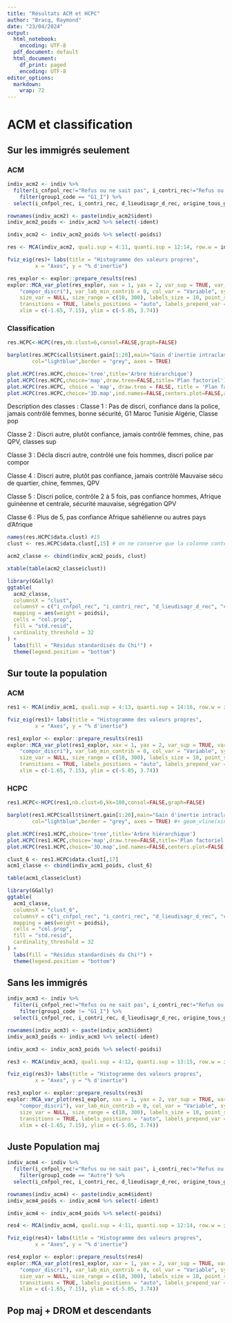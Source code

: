 ```yaml
---
title: "Résultats ACM et HCPC"
author: "Bracq, Raymond"
date: "23/04/2024"
output:
  html_notebook: 
    encoding: UTF-8
  pdf_document: default
  html_document:
    df_print: paged
    encoding: UTF-8
editor_options:
  markdown:
    wrap: 72
---
```



# ACM et classification{.tabset .tabset-fade}

## Sur les immigrés seulement

### ACM
```r
indiv_acm2 <- indiv %>%
  filter(i_cnfpol_rec!="Refus ou ne sait pas", i_contri_rec!="Refus ou ne sait pas", d_lieudisagr_d_rec!="Refus ou ne sait pas") %>% 
    filter(group1_code == "G1_I") %>% 
  select(i_cnfpol_rec, i_contri_rec, d_lieudisagr_d_rec, origine_tous_g2_rec, l_immi_rec, a_rquart_code, l_quart_secu_rec, qpv_i_rec, sexee_rec, csnq_ego_rec, compor_discri, durtotfrm, durar2, agenq, ident, poidsi)  

rownames(indiv_acm2) <- paste(indiv_acm2$ident)
indiv_acm2_poids <- indiv_acm2 %>% select(-ident) 

indiv_acm2 <- indiv_acm2_poids %>% select(-poidsi)
```


```r
res <- MCA(indiv_acm2, quali.sup = 4:11, quanti.sup = 12:14, row.w = indiv_acm2_poids$poidsi)

```


```r
fviz_eig(res)+ labs(title = "Histogramme des valeurs propres",
         x = "Axes", y = "% d'inertie")
```

```r
res_explor <- explor::prepare_results(res)
explor::MCA_var_plot(res_explor, xax = 1, yax = 2, var_sup = TRUE, var_sup_choice = c("qpv_i_rec",
    "compor_discri"), var_lab_min_contrib = 0, col_var = "Variable", symbol_var = "Type",
    size_var = NULL, size_range = c(10, 300), labels_size = 10, point_size = 56,
    transitions = TRUE, labels_positions = "auto", labels_prepend_var = FALSE,
    xlim = c(-1.65, 7.15), ylim = c(-5.05, 3.74))
```

### Classification

```r
res.HCPC<-HCPC(res,nb.clust=6,consol=FALSE,graph=FALSE)
```

```r
barplot(res.HCPC$call$t$inert.gain[1:20],main="Gain d'inertie intraclasse sur les 20 dernières agrégations ",
        col="lightblue",border = "grey", axes = TRUE)
```

```r
plot.HCPC(res.HCPC,choice='tree',title='Arbre hiérarchique')
plot.HCPC(res.HCPC,choice='map',draw.tree=FALSE,title='Plan factoriel')
plot.HCPC(res.HCPC, choice = 'map', draw.tree = FALSE, title = 'Plan factoriel', label = 'none')
plot.HCPC(res.HCPC,choice='3D.map',ind.names=FALSE,centers.plot=FALSE,angle=60,title='Arbre hiérarchique sur le plan factoriel')
```
Description des classes :
Classe 1 : Pas de discri, confiance dans la police, jamais contrôlé
femmes, bonne sécurité, G1 Maroc Tunisie Algérie, Classe pop

Classe 2 : Discri autre, plutôt confiance, jamais contrôlé
femmes, chine, pas QPV, classes sup

Classe 3 : Décla discri autre, contrôlé une fois
hommes, discri police par compor

Classe 4 : Discri autre, plutôt pas confiance, jamais contrôlé
Mauvaise sécu de quartier, chine, femmes, QPV

Classe 5 : Discri police, contrôle 2 à 5 fois, pas confiance
hommes, Afrique guinéenne et centrale, sécurité mauvaise, ségrégation QPV

Classe 6 : Plus de 5, pas confiance
Afrique sahélienne ou autres pays d'Afrique


```r
names(res.HCPC$data.clust) #15
clust <- res.HCPC$data.clust[,15] # on ne conserve que la colonne contenant les classes

acm2_classe <- cbind(indiv_acm2_poids, clust)
```

```r
xtable(table(acm2_classe$clust))
```


```r
library(GGally)
ggtable(
  acm2_classe, 
  columnsX = "clust", 
  columnsY = c("i_cnfpol_rec", "i_contri_rec", "d_lieudisagr_d_rec", "compor_discri","origine_tous_g2_rec", "qpv_i_rec", "l_quart_secu_rec", "csnq_ego_rec", "l_immi_rec", "sexee_rec", "durar2", "agenq"),
  mapping = aes(weight = poidsi),
  cells = "col.prop",
  fill = "std.resid",
  cardinality_threshold = 32
) + 
  labs(fill = "Résidus standardisés du Chi²") +
  theme(legend.position = "bottom")
```


## Sur toute la population

### ACM

```r
res1 <- MCA(indiv_acm1, quali.sup = 4:13, quanti.sup = 14:16, row.w = indiv_acm1_poids$poidsi)
```

```r
fviz_eig(res1)+ labs(title = "Histogramme des valeurs propres",
         x = "Axes", y = "% d'inertie")
```

```r
res1_explor <- explor::prepare_results(res1)
explor::MCA_var_plot(res1_explor, xax = 1, yax = 2, var_sup = TRUE, var_sup_choice = c("qpv_i_rec",
    "compor_discri"), var_lab_min_contrib = 0, col_var = "Variable", symbol_var = "Type",
    size_var = NULL, size_range = c(10, 300), labels_size = 10, point_size = 56,
    transitions = TRUE, labels_positions = "auto", labels_prepend_var = FALSE,
    xlim = c(-1.65, 7.15), ylim = c(-5.05, 3.74))
```

### HCPC
```r
res1.HCPC<-HCPC(res1,nb.clust=6,kk=100,consol=FALSE,graph=FALSE)
```

```r
barplot(res1.HCPC$call$t$inert.gain[1:20],main="Gain d'inertie intraclasse sur les 20 dernières agrégations ",
        col="lightblue",border = "grey", axes = TRUE) #+ geom_vline(xintercept = factor(c(5, 7, 10, 14, 15)), linetype = "dashed", color = "black")
```

```r
plot.HCPC(res1.HCPC,choice='tree',title='Arbre hiérarchique')
plot.HCPC(res1.HCPC,choice='map',draw.tree=FALSE,title='Plan factoriel')
plot.HCPC(res1.HCPC,choice='3D.map',ind.names=FALSE,centers.plot=FALSE,angle=60,title='Arbre hiérarchique sur le plan factoriel')
```
```r
clust_6 <- res1.HCPC$data.clust[,17] 
acm1_classe <- cbind(indiv_acm1_poids, clust_6) 
```

```r
table(acm1_classe$clust)
```

```r
library(GGally)
ggtable(
  acm1_classe, 
  columnsX = "clust_6", 
  columnsY = c("i_cnfpol_rec", "i_contri_rec", "d_lieudisagr_d_rec", "compor_discri","group1_rec", "origine_tous_g2_rec", "qpv_i_rec", "sexee_rec", "durtotfrm", "agenq"),
  mapping = aes(weight = poidsi),
  cells = "col.prop",
  fill = "std.resid",
  cardinality_threshold = 32
) + 
  labs(fill = "Résidus standardisés du Chi²") +
  theme(legend.position = "bottom")
```



## Sans les immigrés


```r
indiv_acm3 <- indiv %>%
  filter(i_cnfpol_rec!="Refus ou ne sait pas", i_contri_rec!="Refus ou ne sait pas", d_lieudisagr_d_rec!="Refus ou ne sait pas") %>% 
    filter(group1_code != "G1_I") %>% 
  select(i_cnfpol_rec, i_contri_rec, d_lieudisagr_d_rec, origine_tous_g2_rec, l_immi_rec, a_rquart_code, l_quart_secu_rec, qpv_i_rec, sexee_rec, csnq_ego_rec, compor_discri, group1, durtotfrm, durar2, agenq, ident, poidsi)  

rownames(indiv_acm3) <- paste(indiv_acm3$ident)
indiv_acm3_poids <- indiv_acm3 %>% select(-ident) 

indiv_acm3 <- indiv_acm3_poids %>% select(-poidsi)
```
```r
res3 <- MCA(indiv_acm3, quali.sup = 4:12, quanti.sup = 13:15, row.w = indiv_acm3_poids$poidsi)
```

```r
fviz_eig(res3)+ labs(title = "Histogramme des valeurs propres",
         x = "Axes", y = "% d'inertie")
```

```r
res3_explor <- explor::prepare_results(res3)
explor::MCA_var_plot(res1_explor, xax = 1, yax = 2, var_sup = TRUE, var_sup_choice = c("qpv_i_rec",
    "compor_discri"), var_lab_min_contrib = 0, col_var = "Variable", symbol_var = "Type",
    size_var = NULL, size_range = c(10, 300), labels_size = 10, point_size = 56,
    transitions = TRUE, labels_positions = "auto", labels_prepend_var = FALSE,
    xlim = c(-1.65, 7.15), ylim = c(-5.05, 3.74))
```

## Juste Population maj

```r
indiv_acm4 <- indiv %>%
  filter(i_cnfpol_rec!="Refus ou ne sait pas", i_contri_rec!="Refus ou ne sait pas", d_lieudisagr_d_rec!="Refus ou ne sait pas") %>% 
    filter(group1_code == "Autre") %>% 
  select(i_cnfpol_rec, i_contri_rec, d_lieudisagr_d_rec, origine_tous_g2_rec, l_immi_rec, a_rquart_code, l_quart_secu_rec, qpv_i_rec, sexee_rec, csnq_ego_rec, compor_discri, durtotfrm, durar2, agenq, ident, poidsi)  

rownames(indiv_acm4) <- paste(indiv_acm4$ident)
indiv_acm4_poids <- indiv_acm4 %>% select(-ident) 

indiv_acm4 <- indiv_acm4_poids %>% select(-poidsi)
```

```r
res4 <- MCA(indiv_acm4, quali.sup = 4:11, quanti.sup = 12:14, row.w = indiv_acm4_poids$poidsi)
```

```r
fviz_eig(res4)+ labs(title = "Histogramme des valeurs propres",
         x = "Axes", y = "% d'inertie")
```

```r
res4_explor <- explor::prepare_results(res4)
explor::MCA_var_plot(res1_explor, xax = 1, yax = 2, var_sup = TRUE, var_sup_choice = c("qpv_i_rec",
    "compor_discri"), var_lab_min_contrib = 0, col_var = "Variable", symbol_var = "Type",
    size_var = NULL, size_range = c(10, 300), labels_size = 10, point_size = 56,
    transitions = TRUE, labels_positions = "auto", labels_prepend_var = FALSE,
    xlim = c(-1.65, 7.15), ylim = c(-5.05, 3.74))
```
## Pop maj + DROM et descendants
